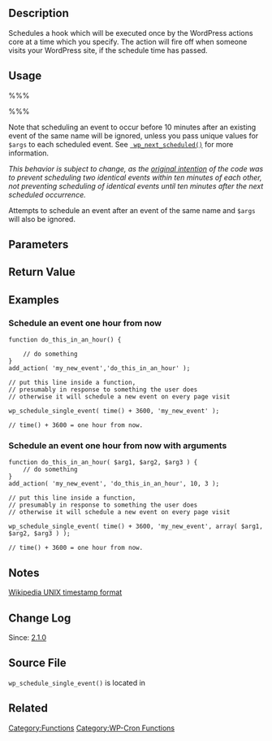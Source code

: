 {{Languages|
{{en|Function_Reference/wp_schedule_single_event}}
{{ja|関数リファレンス/wp_schedule_single_event}}
}}

== Description ==

Schedules a hook which will be executed once by the WordPress actions core at a time which you specify. The action will fire off when someone visits your WordPress site, if the schedule time has passed.

== Usage ==

%%% <?php wp_schedule_single_event( $timestamp, $hook, $args ); ?> %%%

Note that scheduling an event to occur before 10 minutes after an existing event of the same name will be ignored, unless you pass unique values for <tt>$args</tt> to each scheduled event. See <tt>[[Function_Reference/wp_next_scheduled | wp_next_scheduled()]]</tt> for more information.

<i>This behavior is subject to change, as the [https://core.trac.wordpress.org/ticket/6966 original intention] of the code was to prevent scheduling two identical events within ten minutes of each other, not preventing scheduling of identical events until ten minutes after the next scheduled occurrence.</i>

Attempts to schedule an event after an event of the same name and <tt>$args</tt> will also be ignored.

== Parameters ==

{{Parameter|$timestamp|integer|The time you want the event to occur. This must be in a [http://en.wikipedia.org/wiki/Unix_time UNIX timestamp format]. WP cron uses UTC/GMT time, not local time. Use <tt>[http://php.net/manual/en/function.time.php time()]</tt>, which is always GMT in WordPress. (<tt>[[Function_Reference/current_time|current_time( 'timestamp' )]]</tt> is local time in WordPress.)}}
{{Parameter|$hook|string|The name of an action hook to execute.}}
{{Parameter|$args|array|Arguments to pass to the hook function(s)|optional|<tt>array()</tt>}}

== Return Value ==

{{Return||boolean&#124;null|False if the event was cancelled by a plugin, <tt>null</tt> otherwise.}}

== Examples ==

=== Schedule an event one hour from now ===

<pre>
function do_this_in_an_hour() {

    // do something
}
add_action( 'my_new_event','do_this_in_an_hour' );

// put this line inside a function, 
// presumably in response to something the user does
// otherwise it will schedule a new event on every page visit

wp_schedule_single_event( time() + 3600, 'my_new_event' );

// time() + 3600 = one hour from now.
</pre>

=== Schedule an event one hour from now with arguments ===

<pre>
function do_this_in_an_hour( $arg1, $arg2, $arg3 ) {
    // do something
}
add_action( 'my_new_event', 'do_this_in_an_hour', 10, 3 );

// put this line inside a function, 
// presumably in response to something the user does
// otherwise it will schedule a new event on every page visit

wp_schedule_single_event( time() + 3600, 'my_new_event', array( $arg1, $arg2, $arg3 ) );

// time() + 3600 = one hour from now.
</pre>

== Notes ==

[http://en.wikipedia.org/wiki/Unix_time Wikipedia UNIX timestamp format]

== Change Log ==

Since: [[Version 2.1|2.1.0]]

== Source File ==

<tt>wp_schedule_single_event()</tt> is located in {{Trac|wp-includes/cron.php}}

== Related ==

{{Cron Tags}}

{{Tag Footer}}

[[Category:Functions]]
[[Category:WP-Cron Functions]]
